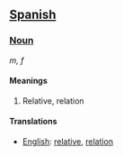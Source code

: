 ==[[Spanish]]==

===[[Noun]]===

''m, f''

====Meanings====
# Relative, relation
====Translations====
*[[English]]: [[relative]], [[relation]]